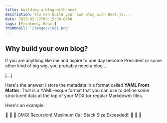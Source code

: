 ```yaml
---
title: building-a-blog-with-next
description: You can build your own blog with Next.js...
date: 2023-02-22T09:15:00-0400
tags: [Frontend, React]
thumbnail: '/images/img1.png'
---
```



## Why build your own blog?

If you are anything like me and aspire to one day become President 
or some other kind of big wig, you probably need a blog...

[...]

Here's the answer: I store the metadata in a format called 
**YAML Front Matter**. That is a YAML-esque format that you 
can use to define some structured data at the top of your 
MDX (or regular Markdown) files.

Here's an example:

🤯 🤯 🤯 OMG! Recursion! Maximum Call Stack Size Exceeded!! 🤯 🤯 🤯
